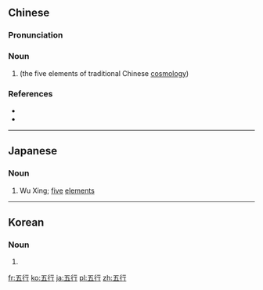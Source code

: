 ==Chinese==
{{zh-forms}}

===Pronunciation===
{{zh-pron
|m=wǔxíng
|c=ng5 hang4
|mn=qz:gó͘-hêng/tw,xm,zz:ngó͘-hêng
|cat=n
}}

===Noun===
{{zh-noun}}

# {{w|Wu Xing}} (the five elements of traditional Chinese [[cosmology]])

===References===
* {{pedialite|Wu Xing}}
* {{pedialite|五行|lang=zh}}

----

==Japanese==
{{wikipedia|lang=ja}}
{{ja-kanjitab|ご|ぎょう}}
{{wikipedia|Wu Xing}}

===Noun===
{{ja-noun|ごぎょう}}

# Wu Xing; [[five]] [[element]]s

----

==Korean==
{{ko-hanjatab}}

===Noun===
{{ko-noun|rv=ohaeng|hangeul=오행}}

# {{hanja form of|오행|Wu Xing}}

[[fr:五行]]
[[ko:五行]]
[[ja:五行]]
[[pl:五行]]
[[zh:五行]]